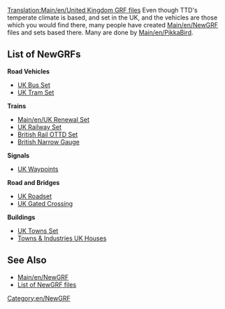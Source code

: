 [[Translation:Main/en/United Kingdom GRF files]]
{{en/-}}
{{Template:NewGRF Country|
Flag=800px-Flag of the United Kingdom.png|
name=United Kingdom|
website=www.pikkarail.com/ttdp/ukrs/|
setname=UK Renewal Set}}
Even though TTD's temperate climate is based, and set in the UK, and the vehicles are those which you would find there, many people have created [[Main/en/NewGRF]] files and sets based there. Many are done by [[Main/en/PikkaBird]].

==List of NewGRFs==
'''Road Vehicles'''
*[http://www.tt-forums.net/viewtopic.php?t=15429 UK Bus Set]
*[http://users.tt-forums.net/ameecher/uktramset.html UK Tram Set]

'''Trains'''
*[[Main/en/UK Renewal Set]]
*[http://users.tt-forums.net/pikka/wiki/index.php?title=UK_Railway_Set UK Railway Set]
*[http://www.tt-forums.net/viewtopic.php?f=67&t=54374 British Rail OTTD Set]
*[http://www.tt-forums.net/viewtopic.php?t=6123&highlight=set British Narrow Gauge]

'''Signals'''
*[http://www.tt-terminal.co.uk/downloads.shtml UK Waypoints]

'''Road and Bridges'''
*[http://www.tt-forums.net/viewtopic.php?t=27963 UK Roadset]
*[http://www.tt-forums.net/viewtopic.php?t=19000 UK Gated Crossing]

'''Buildings'''
*[http://www.tt-forums.net/viewtopic.php?f=67&t=48565 UK Towns Set]
*[http://users.tt-forums.net/pikka/wiki/index.php/TaI_UK_Houses Towns & Industries UK Houses]

==See Also==
*[[Main/en/NewGRF]]
*[[Main/en/NewGRF List|List of NewGRF files]]

[[Category:en/NewGRF]]